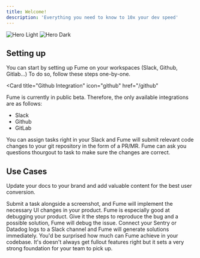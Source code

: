 ```yaml
---
title: Welcome!
description: 'Everything you need to know to 10x your dev speed'
---
```


<img
  className="block dark:hidden"
  src="/images/hero-light.svg"
  alt="Hero Light"
/>
<img
  className="hidden dark:block"
  src="/images/hero-dark.svg"
  alt="Hero Dark"
/>

## Setting up

You can start by setting up Fume on your workspaces (Slack, Github, Gitlab...) To do so, follow these steps one-by-one.

<Card
    title="Github Integration"
    icon="github"
    href="/github"
  >
</Card>
<Card
    title="GitLab Integration"
    icon="gitlab"
    href="gitlab"
>
</Card>
<Card
    title="Slack Integration"
    icon="slack"
    href="/slack"
  >
  </Card>

Fume is currently in public beta. Therefore, the only available integrations are as follows:
* Slack
* Github
* GitLab

You can assign tasks right in your Slack and Fume will submit relevant code changes to your git repository in the form of a PR/MR. Fume can ask you questions thourgout to task to make sure the changes are correct. 

## Use Cases

Update your docs to your brand and add valuable content for the best user conversion.

<CardGroup cols={2}>
  <Card
    title="UI & Copy Changes"
    icon="palette"
  >
    Submit a task alongside a screenshot, and Fume will implement the necessary UI changes in your product.
  </Card>
  <Card
    title="Bugs"
    icon="bug"
  >
    Fume is especially good at debugging your product. Give it the steps to reproduce the bug and a possible solution, Fume will debug the issue.
  </Card>
  <Card
    title="Error Logs"
    icon="screwdriver-wrench"
  >
    Connect your Sentry or Datadog logs to a Slack channel and Fume will generate solutions immediately.
  </Card>
  <Card
    title="New Fatures"
    icon="stars"
  >
    You'd be surprised how much can Fume achieve in your codebase. It's doesn't always get fullout features right but it sets a very strong foundation for your team to pick up.
  </Card>
</CardGroup>

